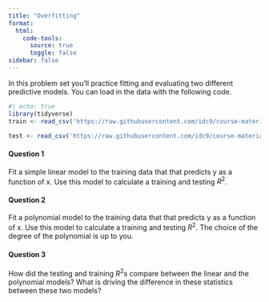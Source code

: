 ```yaml
---
title: "Overfitting"
format:
  html:
    code-tools: 
      source: true
      toggle: false
sidebar: false
---
```


In this problem set you'll practice fitting and evaluating two different predictive models. You can load in the data with the following code.

```r
#| echo: true
library(tidyverse)
train <- read_csv('https://raw.githubusercontent.com/idc9/course-materials/main/3-prediction/14-overfitting/train.csv')

test <- read_csv('https://raw.githubusercontent.com/idc9/course-materials/main/3-prediction/14-overfitting/test.csv')
```


#### Question 1

Fit a simple linear model to the training data that that predicts y as a function of x. Use this model to calculate a training and testing $R^2$.

#### Question 2

Fit a polynomial model to the training data that that predicts y as a function of x. Use this model to calculate a training and testing $R^2$. The choice of the degree of the polynomial is up to you.

#### Question 3

How did the testing and training $R^2$s compare between the linear and the polynomial models? What is driving the difference in these statistics between these two models?

